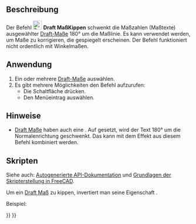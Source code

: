 <languages/>

{{Docnav/de
|[[Draft_Slope/de|Neigung]]
|[[Draft_Shape2DView/de|Form2DAnsicht]]
|[[Draft_Workbench/de|Draft]]
|IconL=Draft_Slope.svg
|IconR=Draft_Shape2DView.svg
|IconC=Workbench_Draft.svg
}}

{{GuiCommand/de
|Name=Draft FlipDimension
|Name/de=Draft MaßKippen
|MenuLocation=Änderung → Bemaßung umkehren
|Workbenches=[[Draft_Workbench/de|Draft]]
}}

<span id="Description"></span>
==Beschreibung== 

Der Befehl [[Image:Draft_FlipDimension.svg|24px]] '''Draft MaßKippen''' schwenkt die Maßzahlen (Maßtexte) ausgewählter [[Draft_Dimension/de|Draft-Maße]] 180° um die Maßlinie. Es kann verwendet werden, um Maße zu korrigieren, die gespiegelt erscheinen. Der Befehl funktioniert nicht ordentlich mit Winkelmaßen.

<span id="Usage"></span>
==Anwendung== 

# Ein oder mehrere [[Draft_Dimension/de|Draft-Maße]] auswählen.
# Es gibt mehrere Möglichkeiten den Befehl aufzurufen:
#* Die Schaltfläche {{Button|[[Image:Draft_FlipDimension.svg|16px]] [[Draft_FlipDimension/de|Maß umkehren]]}} drücken.
#* Den Menüeintrag {{MenuCommand|Änderung → [[Image:Draft_FlipDimension.svg|16px]] Maß umkehren}} auswählen.

<span id="Notes"></span>
==Hinweise==

* [[Draft_Dimension|Draft Maße]] haben auch eine {{PropertyData/de|Flip Text}}. Auf  {{TRUE}} gesetzt, wird der Text 180° um die Normalenrichtung geschwenkt. Das kann mit dem Effekt aus diesem Befehl kombiniert werden.

<span id="Scripting"></span>
==Skripten==

Siehe auch: [https://freecad.github.io/SourceDoc/ Autogenerierte API-Dokumentation] und [[FreeCAD_Scripting_Basics/de|Grundlagen der Skripterstellung in FreeCAD]].

Um ein [[Draft_Dimension/de|Draft Maß]] zu kippen, invertiert man seine Eigenschaft {{incode|Normal}}.

Beispiel:

{{Code|code=
import FreeCAD as App
import Draft

doc = App.newDocument()

p1 = App.Vector(0, 0, 0)
p2 = App.Vector(1000, 0, 0)
p3 = App.Vector(500, 300, 0)
dimension = Draft.make_dimension(p1, p2, p3)
dimension.ViewObject.FontSize = 200

dimension.Normal = dimension.Normal.negative()
doc.recompute()
}}


{{Docnav/de
|[[Draft_Slope/de|Neigung]]
|[[Draft_Shape2DView/de|Form2DAnsicht]]
|[[Draft_Workbench/de|Draft]]
|IconL=Draft_Slope.svg
|IconR=Draft_Shape2DView.svg
|IconC=Workbench_Draft.svg
}}

{{Draft Tools navi{{#translation:}}}}
{{Userdocnavi{{#translation:}}}}